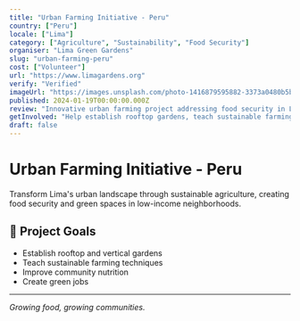 ```yaml
---
title: "Urban Farming Initiative - Peru"
country: ["Peru"]
locale: ["Lima"]
category: ["Agriculture", "Sustainability", "Food Security"]
organiser: "Lima Green Gardens"
slug: "urban-farming-peru"
cost: ["Volunteer"]
url: "https://www.limagardens.org"
verify: "Verified"
imageUrl: "https://images.unsplash.com/photo-1416879595882-3373a0480b5b?w=1200&h=600&fit=crop"
published: 2024-01-19T00:00:00.000Z
review: "Innovative urban farming project addressing food security in Lima's low-income neighborhoods."
getInvolved: "Help establish rooftop gardens, teach sustainable farming techniques, and support community nutrition programs."
draft: false
---
```


# Urban Farming Initiative - Peru

Transform Lima's urban landscape through sustainable agriculture, creating food security and green spaces in low-income neighborhoods.

## 🌱 Project Goals
- Establish rooftop and vertical gardens
- Teach sustainable farming techniques
- Improve community nutrition
- Create green jobs

---

*Growing food, growing communities.*
